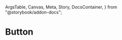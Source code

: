   ArgsTable,
  Canvas,
  Meta,
  Story,
  DocsContainer,
} from "@storybook/addon-docs";



<Meta title="Components/Forms/Button" component={Button} />

# Button

<Title label="Import" />

<CodeSnippet code='import { Button } from "@brikke-ui/button";' />

<Title label="Usage" />

Button component is used to trigger an action or event, such as submitting a form, opening a Dialog, canceling an action, or performing a delete operation.

<ReactLiveBlock scope={{ Button }}>
  <Button label="Button" />
</ReactLiveBlock>

<Title label="Props" />

<ArgsTable of={Button} />

<Title label="Variants" />

<Story name="variants" story={examples.variants} />

<Title label="Sizes" />

<Story name="sizes" story={examples.sizes} />
